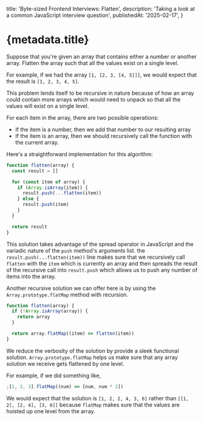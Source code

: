   title: 'Byte-sized Frontend Interviews: Flatten',
  description: 'Taking a look at a common JavaScript interview question',
  publishedAt: '2025-02-17',
}

# {metadata.title}

Suppose that you're given an array that contains either a number or another array. Flatten the array such that all the
values exist on a single level.

For example, if we had the array `[1, [2, 3, [4, 5]]]`, we would expect that the result is `[1, 2, 3, 4, 5]`.

This problem lends itself to be recursive in nature because of how an array could contain more arrays which would
need to unpack so that all the values will exist on a single level.

For each item in the array, there are two possible operations:

- If the item is a number, then we add that number to our resulting array
- If the item is an array, then we should recursively call the function with the current array.

Here's a straightforward implementation for this algorithm:

```javascript
function flatten(array) {
  const result = []

  for (const item of array) {
    if (Array.isArray(item)) {
      result.push(...flatten(item))
    } else {
      result.push(item)
    }
  }

  return result
}
```

This solution takes advantage of the spread operator in JavaScript and the variadic nature of the `push` method's arguments list.
the `result.push(...flatten(item))` line makes sure that we recursively call `flatten` with the `item` which is currently an array
and then spreads the result of the recursive call into `result.push` which allows us to push any number of items into the
array.

Another recursive solution we can offer here is by using the `Array.prototype.flatMap` method with recursion.

```javascript
function flatten(array) {
  if (!Array.isArray(array)) {
    return array
  }

  return array.flatMap((item) => flatten(item))
}
```

We reduce the verbosity of the solution by provide a sleek functional solution.
`Array.prototype.flatMap` helps us make sure that any array solution we receive gets flattened by one level.

For example, if we did something like,

```javascript
;[1, 2, 3].flatMap((num) => [num, num * 2])
```

We would expect that the solution is `[1, 2, 2, 4, 3, 6]` rather than `[[1, 2], [2, 4], [3, 6]]`
because `flatMap` makes sure that the values are hoisted up one level from the array.
